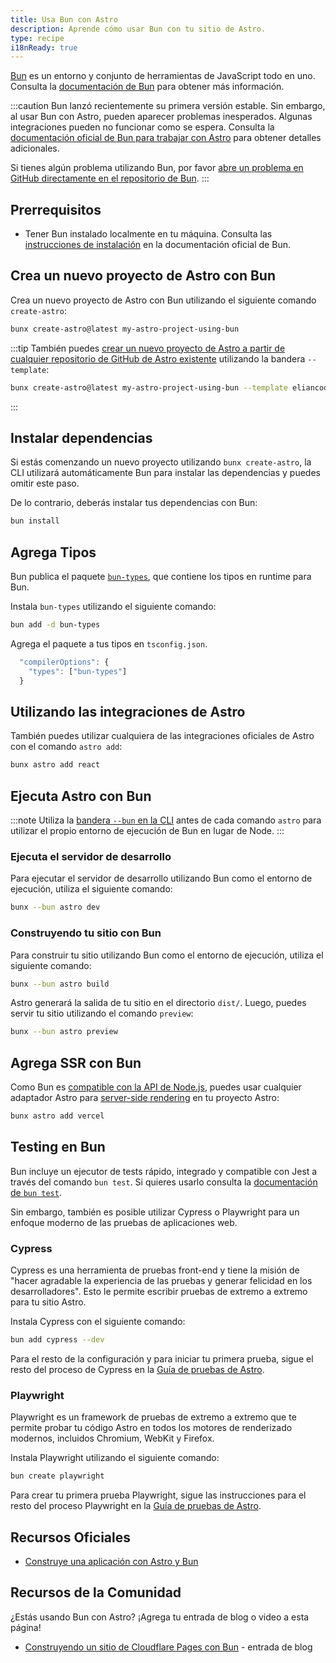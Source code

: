 ```yaml
---
title: Usa Bun con Astro
description: Aprende cómo usar Bun con tu sitio de Astro.
type: recipe
i18nReady: true
---
```


[Bun](https://bun.sh/) es un entorno y conjunto de herramientas de JavaScript todo en uno. Consulta la [documentación de Bun](https://bun.sh/docs) para obtener más información.

:::caution
Bun lanzó recientemente su primera versión estable. Sin embargo, al usar Bun con Astro, pueden aparecer problemas inesperados. Algunas integraciones pueden no funcionar como se espera. Consulta la [documentación oficial de Bun para trabajar con Astro](https://bun.sh/guides/ecosystem/astro) para obtener detalles adicionales.

Si tienes algún problema utilizando Bun, por favor [abre un problema en GitHub directamente en el repositorio de Bun](https://github.com/oven-sh/bun/issues/new/choose).
:::

## Prerrequisitos

- Tener Bun instalado localmente en tu máquina. Consulta las [instrucciones de instalación](https://bun.sh/docs/installation) en la documentación oficial de Bun.

## Crea un nuevo proyecto de Astro con Bun

Crea un nuevo proyecto de Astro con Bun utilizando el siguiente comando `create-astro`:

```bash
bunx create-astro@latest my-astro-project-using-bun
```

:::tip
También puedes [crear un nuevo proyecto de Astro a partir de cualquier repositorio de GitHub de Astro existente](/es/install/auto/#plantillas-de-inicio) utilizando la bandera `--template`:
```bash
bunx create-astro@latest my-astro-project-using-bun --template eliancodes/brutal
```
:::

## Instalar dependencias

Si estás comenzando un nuevo proyecto utilizando `bunx create-astro`, la CLI utilizará automáticamente Bun para instalar las dependencias y puedes omitir este paso.

De lo contrario, deberás instalar tus dependencias con Bun:

```bash
bun install
```

## Agrega Tipos

Bun publica el paquete [`bun-types`](https://www.npmjs.com/package/bun-types), que contiene los tipos en runtime para Bun.

Instala `bun-types` utilizando el siguiente comando:

```sh
bun add -d bun-types
```

Agrega el paquete a tus tipos en `tsconfig.json`.

```ts title="tsconfig.json"
  "compilerOptions": {
    "types": ["bun-types"]
  }
```

## Utilizando las integraciones de Astro

También puedes utilizar cualquiera de las integraciones oficiales de Astro con el comando `astro add`:

```bash
bunx astro add react
```

## Ejecuta Astro con Bun

:::note
Utiliza la [bandera `--bun` en la CLI](https://bun.sh/docs/cli/bunx#shebangs) antes de cada comando `astro` para utilizar el propio entorno de ejecución de Bun en lugar de Node.
:::

### Ejecuta el servidor de desarrollo

Para ejecutar el servidor de desarrollo utilizando Bun como el entorno de ejecución, utiliza el siguiente comando:

```bash
bunx --bun astro dev
```

### Construyendo tu sitio con Bun

Para construir tu sitio utilizando Bun como el entorno de ejecución, utiliza el siguiente comando:

```bash
bunx --bun astro build
```

Astro generará la salida de tu sitio en el directorio `dist/`. Luego, puedes servir tu sitio utilizando el comando `preview`:

```bash
bunx --bun astro preview
```

## Agrega SSR con Bun

Como Bun es [compatible con la API de Node.js](https://bun.sh/docs/runtime/nodejs-apis), puedes usar cualquier adaptador Astro para [server-side rendering](/es/guides/server-side-rendering/) en tu proyecto Astro:

```bash
bunx astro add vercel
```


## Testing en Bun

Bun incluye un ejecutor de tests rápido, integrado y compatible con Jest a través del comando `bun test`. Si quieres usarlo consulta la [documentación de `bun test`](https://bun.sh/docs/cli/test).

Sin embargo, también es posible utilizar Cypress o Playwright para un enfoque moderno de las pruebas de aplicaciones web.

### Cypress

Cypress es una herramienta de pruebas front-end y tiene la misión de "hacer agradable la experiencia de las pruebas y generar felicidad en los desarrolladores". Esto le permite escribir pruebas de extremo a extremo para tu sitio Astro.

Instala Cypress con el siguiente comando:

```bash
bun add cypress --dev
```

Para el resto de la configuración y para iniciar tu primera prueba, sigue el resto del proceso de Cypress en la [Guía de pruebas de Astro](/es/guides/testing/#configuración).

### Playwright

Playwright es un framework de pruebas de extremo a extremo que te permite probar tu código Astro en todos los motores de renderizado modernos, incluidos Chromium, WebKit y Firefox.

Instala Playwright utilizando el siguiente comando:

```bash
bun create playwright
```

Para crear tu primera prueba Playwright, sigue las instrucciones para el resto del proceso Playwright en la [Guía de pruebas de Astro](/es/guides/testing/#cree-su-primer-test-con-playwright).

## Recursos Oficiales

- [Construye una aplicación con Astro y Bun](https://bun.sh/guides/ecosystem/astro)

## Recursos de la Comunidad

¿Estás usando Bun con Astro? ¡Agrega tu entrada de blog o video a esta página!

- [Construyendo un sitio de Cloudflare Pages con Bun](https://blog.otterlord.dev/posts/hello-from-bun/) - entrada de blog
